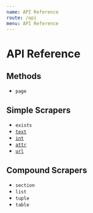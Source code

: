 ```yaml
---
name: API Reference
route: /api
menu: API Reference
---
```


# API Reference

## Methods

- `page`

## Simple Scrapers

- `exists`
- [`text`](./api/text)
- [`int`](./api/int)
- [`attr`](./api/attr)
- [`url`](./api/url)

## Compound Scrapers

- `section`
- `list`
- `tuple`
- `table`
